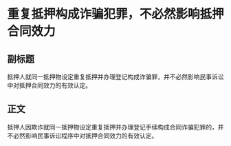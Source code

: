 # 重复抵押构成诈骗犯罪，不必然影响抵押合同效力
## 副标题
抵押人就同一抵押物设定重复抵押并办理登记构成诈骗罪，并不必然影响民事诉讼中对抵押合同效力的有效认定。
## 正文
抵押人因欺诈就同一抵押物设定重复抵押并办理登记手续构成合同诈骗犯罪的，并不必然影响民事诉讼程序中对抵押合同效力的有效认定。